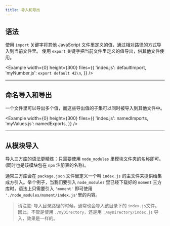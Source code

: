 ```yaml
---
title: 导入和导出
---
```



## 语法
使用 `import` 关键字将其他 JavaScript 文件里定义的值，通过相对路径的方式导入到当前文件里。
使用 `export` 关键字把当前文件里定义的值导出，供其他文件使用。

<Example
  width={0}
  height={300}
  files={{
    'index.js': defaultImport,
    'myNumber.js': `export default 42\n`,
  }}
/>

---

## 命名导入和导出

一个文件里可以导出多个值，而这些导出值的子集可以同时被导入到其他文件中。

<Example
  width={0}
  height={300}
  files={{
    'index.js': namedImports,
    'myValues.js': namedExports,
  }}
/>

---

## 从模块导入

导入三方库的语法更精炼：只需要使用 `node_modules` 里模块文件夹的名称即可。(同时也是该模块包在 `npm` 注册表的名称)。

通常三方库会在 `package.json` 文件里定义一个叫 `index.js` 的主文件来提供给集成方引入。举个例子，当我们要引入 `node_modules` 里已经下载好的 `moment` 三方库时，语法上只需要引入 `'moment'` 即可使用 `'./node_modules/moment/index.js'`里的内容。

> 请注意: 导入目录路径的时候，通常也会导入该目录下的 `index.js`文件。 因此，不管是使用 `./myDirectory`，还是用 `./myDirectory/index.js` 导入，效果是一样的。

<Example
  title="Importing a library"
  width={0}
  height={300}
  code={momentExample}
  vendorComponents={[moment]}
/>
